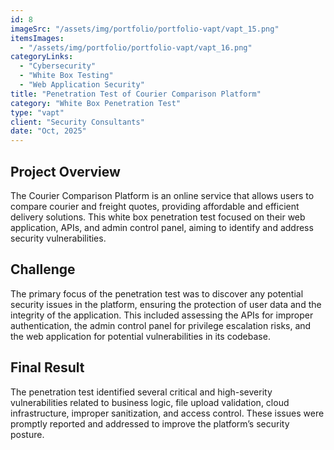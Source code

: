 ```yaml
---
id: 8
imageSrc: "/assets/img/portfolio/portfolio-vapt/vapt_15.png"
itemsImages:
  - "/assets/img/portfolio/portfolio-vapt/vapt_16.png"
categoryLinks:
  - "Cybersecurity"
  - "White Box Testing"
  - "Web Application Security"
title: "Penetration Test of Courier Comparison Platform"
category: "White Box Penetration Test"
type: "vapt"
client: "Security Consultants"
date: "Oct, 2025"
---
```


## Project Overview

The Courier Comparison Platform is an online service that allows users to compare courier and freight quotes, providing affordable and efficient delivery solutions. This white box penetration test focused on their web application, APIs, and admin control panel, aiming to identify and address security vulnerabilities.

## Challenge

The primary focus of the penetration test was to discover any potential security issues in the platform, ensuring the protection of user data and the integrity of the application. This included assessing the APIs for improper authentication, the admin control panel for privilege escalation risks, and the web application for potential vulnerabilities in its codebase.

## Final Result

The penetration test identified several critical and high-severity vulnerabilities related to business logic, file upload validation, cloud infrastructure, improper sanitization, and access control. These issues were promptly reported and addressed to improve the platform’s security posture.
